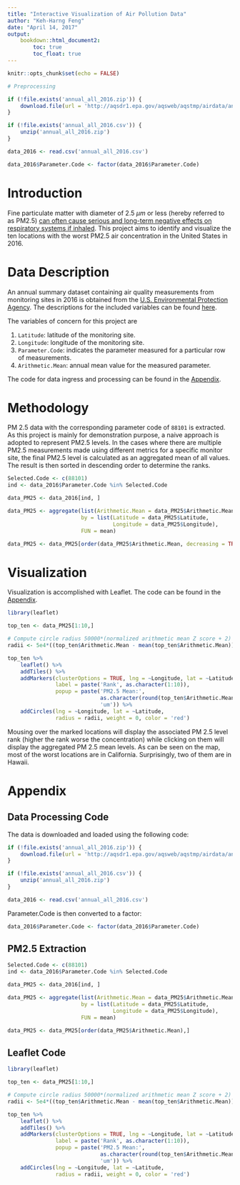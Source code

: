 ```yaml
---
title: "Interactive Visualization of Air Pollution Data"
author: "Keh-Harng Feng"
date: "April 14, 2017"
output: 
    bookdown::html_document2:
        toc: true
        toc_float: true
---
```


```r
knitr::opts_chunk$set(echo = FALSE)

# Preprocessing

if (!file.exists('annual_all_2016.zip')) {
    download.file(url = 'http://aqsdr1.epa.gov/aqsweb/aqstmp/airdata/annual_all_2016.zip', destfile = 'annual_all_2016.zip')
}

if (!file.exists('annual_all_2016.csv')) {
    unzip('annual_all_2016.zip')
}

data_2016 <- read.csv('annual_all_2016.csv')

data_2016$Parameter.Code <- factor(data_2016$Parameter.Code)
```


# Introduction
Fine particulate matter with diameter of 2.5 $\mu m$ or less (hereby referred to as PM2.5) [can often cause serious and long-term negative effects on respiratory systems if inhaled](http://www.who.int/mediacentre/factsheets/fs313/en/). This project aims to identify and visualize the ten locations with the worst PM2.5 air concentration in the United States in 2016.

# Data Description
An annual summary dataset containing air quality measurements from monitoring sites in 2016 is obtained from the [U.S. Environmental Protection Agency](http://aqsdr1.epa.gov/aqsweb/aqstmp/airdata/download_files.html#Meta). The descriptions for the included variables can be found [here](http://aqsdr1.epa.gov/aqsweb/aqstmp/airdata/FileFormats.html#_annual_summary_files).

The variables of concern for this project are

1. `Latitude`: latitude of the monitoring site.
2. `Longitude`: longitude of the monitoring site.
3. `Parameter.Code`: indicates the parameter measured for a particular row of measurements.
4. `Arithmetic.Mean`: annual mean value for the measured parameter.

The code for data ingress and processing can be found in the [Appendix](#DPC).

# Methodology
PM 2.5 data with the corresponding parameter code of `88101` is extracted. As this project is mainly for demonstration purpose, a naive approach is adopted to represent PM2.5 levels. In the cases where there are multiple PM2.5 measurements made using different metrics for a specific monitor site, the final PM2.5 level is calculated as an aggregated mean of all values. The result is then sorted in descending order to determine the ranks.

```r
Selected.Code <- c(88101)
ind <- data_2016$Parameter.Code %in% Selected.Code

data_PM25 <- data_2016[ind, ]

data_PM25 <- aggregate(list(Arithmetic.Mean = data_PM25$Arithmetic.Mean),
                       by = list(Latitude = data_PM25$Latitude,
                                 Longitude = data_PM25$Longitude),
                       FUN = mean)

data_PM25 <- data_PM25[order(data_PM25$Arithmetic.Mean, decreasing = TRUE),]
```

# Visualization
Visualization is accomplished with Leaflet. The code can be found in the [Appendix](#LC).

```r
library(leaflet)

top_ten <- data_PM25[1:10,]

# Compute circle radius 50000*(normalized arithmetic mean Z score + 2)
radii <- 5e4*((top_ten$Arithmetic.Mean - mean(top_ten$Arithmetic.Mean))/sd(top_ten$Arithmetic.Mean) + 2)

top_ten %>% 
    leaflet() %>%
    addTiles() %>%
    addMarkers(clusterOptions = TRUE, lng = ~Longitude, lat = ~Latitude, 
               label = paste('Rank', as.character(1:10)),
               popup = paste('PM2.5 Mean:', 
                             as.character(round(top_ten$Arithmetic.Mean, 3)), 
                             'um')) %>%
    addCircles(lng = ~Longitude, lat = ~Latitude,
               radius = radii, weight = 0, color = 'red')
```

Mousing over the marked locations will display the associated PM 2.5 level rank (higher the rank worse the concentration) while clicking on them will display the aggregated PM 2.5 mean levels. As can be seen on the map, most of the worst locations are in California. Surprisingly, two of them are in Hawaii. 

# Appendix

## Data Processing Code {#DPC}
The data is downloaded and loaded using the following code:
```r
if (!file.exists('annual_all_2016.zip')) {
    download.file(url = 'http://aqsdr1.epa.gov/aqsweb/aqstmp/airdata/annual_all_2016.zip', destfile = 'annual_all_2016.zip')
}

if (!file.exists('annual_all_2016.csv')) {
    unzip('annual_all_2016.zip')
}

data_2016 <- read.csv('annual_all_2016.csv')
```

Parameter.Code is then converted to a factor:
```r
data_2016$Parameter.Code <- factor(data_2016$Parameter.Code)

```

## PM2.5 Extraction {#PM25}
```r
Selected.Code <- c(88101)
ind <- data_2016$Parameter.Code %in% Selected.Code

data_PM25 <- data_2016[ind, ]

data_PM25 <- aggregate(list(Arithmetic.Mean = data_PM25$Arithmetic.Mean),
                       by = list(Latitude = data_PM25$Latitude,
                                 Longitude = data_PM25$Longitude),
                       FUN = mean)

data_PM25 <- data_PM25[order(data_PM25$Arithmetic.Mean),]
```

## Leaflet Code {#LC}
```r
library(leaflet)

top_ten <- data_PM25[1:10,]

# Compute circle radius 50000*(normalized arithmetic mean Z score + 2)
radii <- 5e4*((top_ten$Arithmetic.Mean - mean(top_ten$Arithmetic.Mean))/sd(top_ten$Arithmetic.Mean) + 2)

top_ten %>% 
    leaflet() %>%
    addTiles() %>%
    addMarkers(clusterOptions = TRUE, lng = ~Longitude, lat = ~Latitude, 
               label = paste('Rank', as.character(1:10)),
               popup = paste('PM2.5 Mean:', 
                             as.character(round(top_ten$Arithmetic.Mean, 3)), 
                             'um')) %>%
    addCircles(lng = ~Longitude, lat = ~Latitude,
               radius = radii, weight = 0, color = 'red')
```
